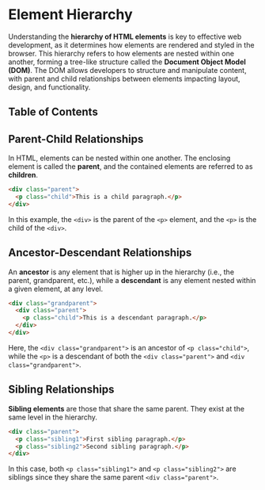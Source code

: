 
#  Element Hierarchy

Understanding the **hierarchy of HTML elements** is key to effective web development, as it determines how elements are rendered and styled in the browser. This hierarchy refers to how elements are nested within one another, forming a tree-like structure called the **Document Object Model (DOM)**. The DOM allows developers to structure and manipulate content, with parent and child relationships between elements impacting layout, design, and functionality.

## Table of Contents

## Parent-Child Relationships

In HTML, elements can be nested within one another. The enclosing element is called the **parent**, and the contained elements are referred to as **children**.

```html
<div class="parent">
  <p class="child">This is a child paragraph.</p>
</div>
```

In this example, the `<div>` is the parent of the `<p>` element, and the `<p>` is the child of the `<div>`.
<BackToTop />

## Ancestor-Descendant Relationships

An **ancestor** is any element that is higher up in the hierarchy (i.e., the parent, grandparent, etc.), while a **descendant** is any element nested within a given element, at any level.

```html
<div class="grandparent">
  <div class="parent">
    <p class="child">This is a descendant paragraph.</p>
  </div>
</div>
```

Here, the `<div class="grandparent">` is an ancestor of `<p class="child">`, while the `<p>` is a descendant of both the `<div class="parent">` and `<div class="grandparent">`.
<BackToTop />

## Sibling Relationships

**Sibling elements** are those that share the same parent. They exist at the same level in the hierarchy.

```html
<div class="parent">
  <p class="sibling1">First sibling paragraph.</p>
  <p class="sibling2">Second sibling paragraph.</p>
</div>
```

In this case, both `<p class="sibling1">` and `<p class="sibling2">` are siblings since they share the same parent `<div class="parent">`.


<BackToTop />
